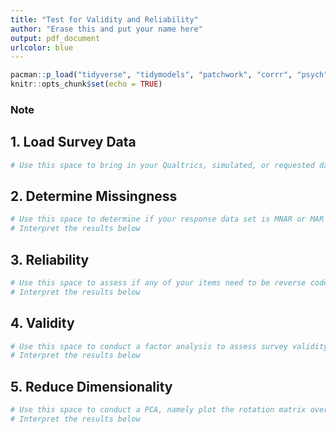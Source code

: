 ```yaml
---
title: "Test for Validity and Reliability"
author: "Erase this and put your name here"
output: pdf_document
urlcolor: blue
---
```


```r
pacman::p_load("tidyverse", "tidymodels", "patchwork", "corrr", "psych", "mice", "naniar", "reactable")
knitr::opts_chunk$set(echo = TRUE)
```

### Note

## 1. Load Survey Data

```r
# Use this space to bring in your Qualtrics, simulated, or requested data set 
```


## 2. Determine Missingness

```r
# Use this space to determine if your response data set is MNAR or MAR (MCAR) and conduct a multiple imputation if necessary. It may be easier to copy and paste empty code chunks so you don't have everything in one place, but it is not required.
# Interpret the results below
```


## 3. Reliability

```r
# Use this space to assess if any of your items need to be reverse coded. Then compute the internal consistency. It may be easier to copy and paste empty code chunks so you don't have everything in one place, but it is not required. 
# Interpret the results below
```


## 4. Validity

```r
# Use this space to conduct a factor analysis to assess survey validity. It may be easier to copy and paste empty code chunks so you don't have everything in one place, but it is not required.
# Interpret the results below
```


## 5. Reduce Dimensionality 

```r
# Use this space to conduct a PCA, namely plot the rotation matrix overlaying the corresponding scatterplot with scaling/centering and plot the variance explained. It may be easier to copy and paste empty code chunks so you don't have everything in one place, but it is not required.
# Interpret the results below
```
